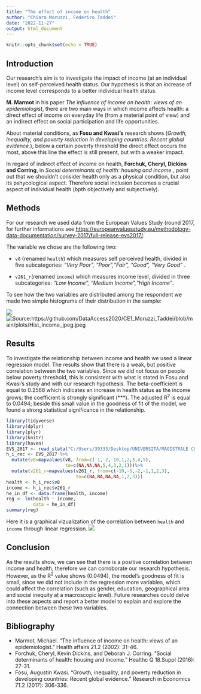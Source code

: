 ```yaml
---
title: "The effect of income on health"
author: "Chiara Moruzzi, Federico Taddei"
date: "2022-11-27"
output: html_document
---
```


```r
knitr::opts_chunk$set(echo = TRUE)
```

## Introduction

Our research's aim is to investigate the impact of income (at an individual level) on self-perceived health status.
Our hypothesis is that an increase of income level corresponds to a better individual health status. 

**M. Marmot** in his paper *The influence of income on health: views of an epidemiologist*, there are two main ways in which income affects health: a direct effect of income on everyday life (from a material point of view) and an indirect effect on social participation and life opportunities. 

About material conditions, as **Fosu and Kwasi's** research shows (*Growth, inequality, and poverty reduction in developing countries: Recent global evidence.*), below a certain poverty threshold the direct effect occurs the most, above this line the effect is still present, but with a weaker impact.

In regard of indirect effect of income on health, **Forchuk, Cheryl, Dickins and Corring**, in *Social determinants of health: housing and income.*, point out that we shouldn't consider health only as a physical condition, but also its pshycological aspect. Therefore social inclusion becomes a crucial aspect of individual health (bpth objectively and subjectively).

## Methods

For our research we used data from the European Values Study (round 2017, for further informations see <https://europeanvaluesstudy.eu/methodology-data-documentation/survey-2017/full-release-evs2017/>. 

The variable we chose are the following two:

- `v8` (renamed `health`) which measures self perceived health, divided in five subcategories: *"Very Poor", "Poor","Fair", "Good", "Very Good"* .

-  `v261_r`(renamed `income`)  which measures income level, divided in three subcategories: *"Low Income", "Medium Income","High Income"*.

To see how the two variables are distributed among the respondent we made two simple histograms of their distribution in the sample:

![](https://github.com/DataAccess2020/CE1_Moruzzi_Taddei/blob/main/plots/Hist_health_jpeg.jpeg?raw=true)
![Source:https://github.com/DataAccess2020/CE1_Moruzzi_Taddei/blob/main/plots/Hist_income_jpeg.jpeg](https://github.com/DataAccess2020/CE1_Moruzzi_Taddei/blob/main/plots/Hist_income_jpeg.jpeg?raw=true)

## Results

To investigate the relationship between income and health we used a linear regression model. The results show that there is a weak, but positive correlation between the two variables. Since we did not focus on people below poverty threshold, this is consistent with what is stated in Fosu and Kwasi's study and with our research hypothesis. The beta-coefficient is equal to 0.2568 which indicates an increase in health status as the income grows; the coefficient is strongly significant (***). The adjusted R^2^ is equal to 0.0494; beside this small value in the goodness of fit of the model, we found a strong statistical significance in the relationship.
```r
library(tidyverse)
library(dplyr)
library(plyr)
library(knitr)
library(haven)
EVS_2017 <- read_stata("C:/Users/39333/Desktop/UNIVERSITA/MAGISTRALE COM-DAPS&CO/CORSI/DATA ACCESS AND REGULATIONS/CLASS EXCERCISE/CE1_Moruzzi_Taddei/data_orig/ZA7500_v5-0-0.dta")
h_i_rec <- EVS_2017 %>%
  mutate(v8=mapvalues(v8, from=c(-1,-2,-10,1,2,3,4,5),
                      to=c(NA,NA,NA,5,4,3,2,1)))%>%
  mutate(v261_r=mapvalues(v261_r, from=c(-10,-5,-2,-1,1,2,3),
                          to=c(NA,NA,NA,NA,1,2,3)))
health <- h_i_rec$v8
income <- h_i_rec$v261_r
he_in_df <- data.frame(health, income)
reg <- lm(health ~ income,
          data = he_in_df)
summary(reg)
```
Here it is a graphical vizualization of the correlation between `health` and `income` through linear regression.
![](https://github.com/DataAccess2020/CE1_Moruzzi_Taddei/blob/main/plots/Regression_plot_jpeg.jpeg?raw=true)

## Conclusion

As the results show, we can see that there is a positive correlation between income and health, therefore we can corroborate our research hypothesis. However, as the R^2^ value shows (0.0494), the model's goodness of fit is small, since we did not include in the regression more variables, which could affect the correlation (such as gender, education, geographical area and social inequity at a macroscopic level).
Future researches could delve into these aspects and report a better model to explain and explore the connection between these two variables.


## Bibliography
- Marmot, Michael. "The influence of income on health: views of an epidemiologist." Health affairs 21.2 (2002): 31-46.
- Forchuk, Cheryl, Kevin Dickins, and Deborah J. Corring. "Social determinants of health: housing and income." Healthc Q 18.Suppl (2016): 27-31.
- Fosu, Augustin Kwasi. "Growth, inequality, and poverty reduction in developing countries: Recent global evidence." Research in Economics 71.2 (2017): 306-336.
